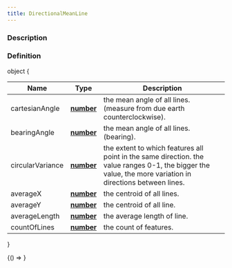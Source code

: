 ```yaml
---
title: DirectionalMeanLine
---
```



### Description

### Definition

object &#123;

| Name             | Type                                                                                            | Description                                                                                                                                               |
| ---------------- | ----------------------------------------------------------------------------------------------- | --------------------------------------------------------------------------------------------------------------------------------------------------------- |
| cartesianAngle   | **[number](https://developer.mozilla.org/docs/Web/JavaScript/Reference/Global_Objects/Number)** | the mean angle of all lines. (measure from due earth counterclockwise).                                                                                   |
| bearingAngle     | **[number](https://developer.mozilla.org/docs/Web/JavaScript/Reference/Global_Objects/Number)** | the mean angle of all lines. (bearing).                                                                                                                   |
| circularVariance | **[number](https://developer.mozilla.org/docs/Web/JavaScript/Reference/Global_Objects/Number)** | the extent to which features all point in the same direction. the value ranges 0-1, the bigger the value, the more variation in directions between lines. |
| averageX         | **[number](https://developer.mozilla.org/docs/Web/JavaScript/Reference/Global_Objects/Number)** | the centroid of all lines.                                                                                                                                |
| averageY         | **[number](https://developer.mozilla.org/docs/Web/JavaScript/Reference/Global_Objects/Number)** | the centroid of all line.                                                                                                                                 |
| averageLength    | **[number](https://developer.mozilla.org/docs/Web/JavaScript/Reference/Global_Objects/Number)** | the average length of line.                                                                                                                               |
| countOfLines     | **[number](https://developer.mozilla.org/docs/Web/JavaScript/Reference/Global_Objects/Number)** | the count of features.                                                                                                                                    |

&#125;

<!-- Expose turf as global var for experimenting in the browser console -->

<BrowserOnly>{() => <WindowTurfGlobal turf={turf} />}</BrowserOnly>
